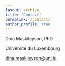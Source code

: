 ```yaml
---
layout: archive
title: "Contact"
permalink: /contact/
author_profile: true
---
```


Dina Maskileyson, PhD

Université du Luxembourg

<dina.maskileyson@uni.lu>
